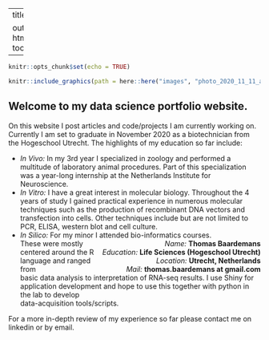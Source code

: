 
---
title: ""

output:
  html_document:
    toc: false
---

```r
knitr::opts_chunk$set(echo = TRUE)
```


```r
knitr::include_graphics(path = here::here("images", "photo_2020_11_11_alpha.png"))
```
  

## Welcome to my data science portfolio website.  

On this website I post articles and code/projects I am currently working on. Currently I am set to graduate in November 2020 as a biotechnician from the Hogeschool Utrecht. 
The highlights of my education so far include:  

* *In Vivo:* In my 3rd year I specialized in zoology and performed a multitude of laboratory animal procedures. Part of this specialization was a year-long internship at the Netherlands Institute for Neuroscience.  
* *In Vitro:* I have a great interest in molecular biology. Throughout the 4 years of study I gained practical experience in numerous molecular techniques such as the production of recombinant DNA vectors and transfection into cells. Other techniques include but are not limited to PCR, ELISA, western blot and cell culture.
* *In Silico:* For my minor I attended bio-informatics courses. [*Name:* **Thomas Baardemans**  
*Education:* **Life Sciences (Hogeschool Utrecht)**  
*Location:* **Utrecht, Netherlands**  
*Mail:* **thomas.baardemans at gmail.com**]{style="float:right; text-align: right"}   
These were mostly centered around the R language and ranged from  
basic data analysis to interpretation of RNA-seq results. I use Shiny for application development and hope to use this together with python in the lab to develop  
data-acquisition tools/scripts. 

For a more in-depth review of my experience so far please contact me on linkedin or by email.



    
  
  
  

